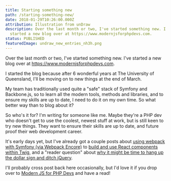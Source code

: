 ```yaml
---
title: Starting something new
path: /starting-something-new/
date: 2018-01-29T10:26:00.000Z
attribution: Illustration from unDraw
description: Over the last month or two, I've started something new. I've
  started a new blog over at https://www.modernjsforphpdevs.com.
status: PUBLISHED
featuredImage: undraw_new_entries_nh3h.png
---
```

Over the last month or two, I've started something new. I've started a new blog over at https://www.modernjsforphpdevs.com.

I started the blog because after 6 wonderful years at The University of Queensland, I'll be moving on to new things at the end of March. 

My team has traditionally used quite a "safe" stack of Symfony and Backbone.js, so to learn all the modern tools, methods and libraries, and to ensure my skills are up to date, I need to do it on my own time. So what better way than to blog about it?

So who's it for? I'm writing for someone like me. Maybe they're a PHP dev who doesn't get to use the coolest, newest stuff at work, but is still keen to try new things. They want to ensure their skills are up to date, and future proof their web development career.

It's early days yet, but I've already got a couple posts about [using webpack with Symfony (via Webpack Encore)](https://www.modernjsforphpdevs.com/symfony-webpack-encore/) to [build and use React components within Twig](https://www.modernjsforphpdevs.com/react-symfony-4-starter-repo/), and a "reader question" about [why it might be time to hang up the dollar sign and ditch jQuery](https://www.modernjsforphpdevs.com/why-react-vue-not-jquery).

I'll probably cross post back here occasionally, but I'd love it if you drop over to [Modern JS for PHP Devs](https://www.modernjsforphpdevs.com) and have a read!

